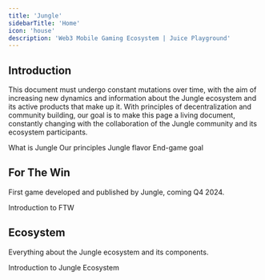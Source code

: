 ```yaml
---
title: 'Jungle'
sidebarTitle: 'Home'
icon: 'house'
description: 'Web3 Mobile Gaming Ecosystem | Juice Playground'
---
```


## Introduction
This document must undergo constant mutations over time, with the aim of increasing new dynamics and information about the Jungle ecosystem and its active products that make up it. With principles of decentralization and community building, our goal is to make this page a living document, constantly changing with the collaboration of the Jungle community and its ecosystem participants.

<CardGroup cols={3}>
    <Card title="TL;DR" icon="house" href="introduction/tldr">
    What is Jungle
  </Card>
    <Card title="Who We Are" icon="shirt" href="introduction/who">
    Our principles
  </Card>
    <Card title="Vision" icon="lightbulb" href="introduction/vision">
    Jungle flavor
  </Card>
    </Card>
    <Card title="Mission" icon="lightbulb" href="introduction/mission">
    End-game goal
  </Card>
</CardGroup>

## For The Win
First game developed and published by Jungle, coming Q4 2024.

  <Card title="Game Overview" icon="joystick" href="ftw/overview">
  Introduction to FTW
  </Card>
<CardGroup cols={2}>
    <Card title="Uniqueness" icon="crown" href="ftw/uniqueness">
  </Card>
    <Card title="RPG Progression" icon="spinner" href="ftw/progression">
  </Card>
    <Card title="Positive Sum" icon="circle-plus" href="ftw/positivesum">
  </Card>
    <Card title="Current State" icon="bullseye-arrow" href="ftw/state">
  </Card>
</CardGroup>

## Ecosystem
Everything about the Jungle ecosystem and its components.

 <Card title="Ecosystem Overview" icon="atom" href="ecosystem/overview">
  Introduction to Jungle Ecosystem
  </Card>
<CardGroup cols={3}>
    <Card title="Genesis Collection" icon="album-collection" href="ecosystem/genesis">
  </Card>
    <Card title="Community" icon="church" href="ecosystem/community">
  </Card>
    <Card title="Playground" icon="ferris-wheel" href="ecosystem/playground">
  </Card>
</CardGroup>
